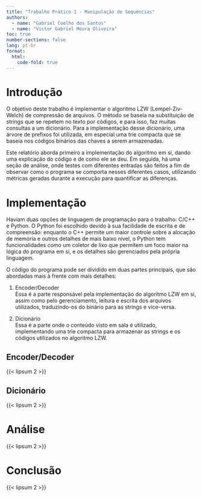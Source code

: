 ```yaml
---
title: "Trabalho Prático 1 - Manipulação de Sequências"
authors:
  - name: "Gabriel Coelho dos Santos"
  - name: "Victor Gabriel Moura Oliveira"
toc: true
number-sections: false
lang: pt-br
format: 
  html: 
    code-fold: true
---
```


# Introdução

O objetivo deste trabalho é implementar o algoritmo LZW (Lempel-Ziv-Welch) de compressão de arquivos. O método se baseia na substituição de strings que se repetem no texto por códigos, e para isso, faz muitas consultas a um dicionário. Para a implementação desse dicionário, uma árvore de prefixos foi utilizada, em especial uma trie compacta que se baseia nos códigos binários das chaves a serem armazenadas.

Este relatório aborda primeiro a implementação do algoritmo em si, dando uma explicação do código e de como ele se deu. Em seguida, há uma seção de análise, onde testes com diferentes entradas são feitos a fim de observar como o programa se comporta nesses diferentes casos, utilizando métricas geradas durante a execução para quantificar as diferenças.

# Implementação

Haviam duas opções de linguagem de programação para o trabalho: C/C++ e Python. O Python foi escolhido devido à sua facilidade de escrita e de compreensão: enquanto o C++ permite um maior controle sobre a alocação de memória e outros detalhes de mais baixo nível, o Python tem funcionalidades como um coletor de lixo que permitem um foco maior na lógica do programa em si, e os detalhes são gerenciados pela própria linguagem.

O código do programa pode ser dividido em duas partes principais, que são abordadas mais à frente com mais detalhes:

1. Encoder/Decoder \
Essa é a parte responsável pela implementação do algoritmo LZW em si, assim como pelo gerenciamento, leitura e escrita dos arquivos utilizados, traduzindo-os do binário para as strings e vice-versa.

2. Dicionário \
Essa é a parte onde o conteúdo visto em sala é utilizado, implementando uma trie compacta para armazenar as strings e os códigos utilizados no algoritmo LZW.

## Encoder/Decoder

{{< lipsum 2 >}}

## Dicionário

{{< lipsum 2 >}}

# Análise

{{< lipsum 2 >}}

# Conclusão

{{< lipsum 2 >}}
